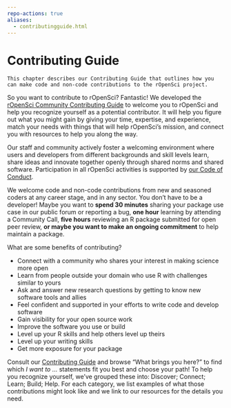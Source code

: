 ```yaml
---
repo-actions: true
aliases:
  - contributingguide.html
---
```


# Contributing Guide {#contributingguide}

```block
This chapter describes our Contributing Guide that outlines how you can make code and non-code contributions to the rOpenSci project.

```

So you want to contribute to rOpenSci? Fantastic! We developed the [rOpenSci Community Contributing Guide](https://contributing.ropensci.org/) to welcome you to rOpenSci and help you recognize yourself as a potential contributor. It will help you figure out what you might gain by giving your time, expertise, and experience, match your needs with things that will help rOpenSci's mission, and connect you with resources to help you along the way.

Our staff and community actively foster a welcoming environment where users and developers from different backgrounds and skill levels learn, share ideas and innovate together openly through shared norms and shared software. Participation in all rOpenSci activities is supported by [our Code of Conduct](https://ropensci.org/code-of-conduct).

We welcome code and non-code contributions from new and seasoned coders at any career stage, and in any sector. You don't have to be a developer! Maybe you want to **spend 30 minutes** sharing your package use case in our public forum or reporting a bug, **one hour** learning by attending a Community Call, **five hours** reviewing an R package submitted for open peer review, **or maybe you want to make an ongoing commitment** to help maintain a package.

What are some benefits of contributing?

- Connect with a community  who shares your interest in making science more open
- Learn from people outside your domain who use R with challenges similar to yours
- Ask and answer new research questions by getting to know new software tools and allies
- Feel confident and supported in your efforts to write code and develop software
- Gain visibility for your open source work
- Improve the software you use or build
- Level up your R skills and help others level up theirs
- Level up your writing skills
- Get more exposure for your package

Consult our [Contributing Guide](https://contributing.ropensci.org/) and browse "What brings you here?" to find which *I want to …* statements fit you best and choose your path! To help you recognize yourself, we've grouped these into: Discover; Connect; Learn; Build; Help. For each category, we list examples of what those contributions might look like and we link to our resources for the details you need.



